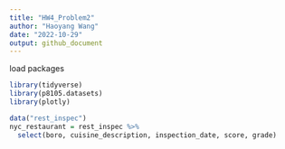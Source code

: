 ```yaml
---
title: "HW4_Problem2"
author: "Haoyang Wang"
date: "2022-10-29"
output: github_document
---
```

load packages
```r
library(tidyverse)
library(p8105.datasets)
library(plotly)
```

```r
data("rest_inspec")
nyc_restaurant = rest_inspec %>% 
  select(boro, cuisine_description, inspection_date, score, grade)
  
```

